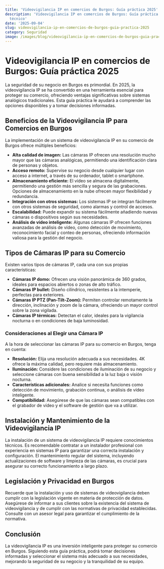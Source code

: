 ```yaml
---
title: 'Videovigilancia IP en comercios de Burgos: Guía práctica 2025'
description: 'Videovigilancia IP en comercios de Burgos: Guía práctica 2025 — artículo
  técnico'
date: '2025-09-04'
slug: videovigilancia-ip-en-comercios-de-burgos-guia-practica-2025
category: Seguridad
image: /images/blog/videovigilancia-ip-en-comercios-de-burgos-guia-practica-2025/videovigilancia-ip-en-comercios-de-burgos-guia-practica-2025-hero-001.webp
---
```


# Videovigilancia IP en comercios de Burgos: Guía práctica 2025

La seguridad de su negocio en Burgos es primordial.  En 2025, la videovigilancia IP se ha convertido en una herramienta esencial para proteger su comercio, ofreciendo ventajas significativas sobre sistemas analógicos tradicionales. Esta guía práctica le ayudará a comprender las opciones disponibles y a tomar decisiones informadas.

## Beneficios de la Videovigilancia IP para Comercios en Burgos

La implementación de un sistema de videovigilancia IP en su comercio de Burgos ofrece múltiples beneficios:

* **Alta calidad de imagen:**  Las cámaras IP ofrecen una resolución mucho mayor que las cámaras analógicas, permitiendo una identificación clara de personas y objetos.
* **Acceso remoto:** Supervise su negocio desde cualquier lugar con acceso a internet, a través de su ordenador, tablet o smartphone.
* **Almacenamiento eficiente:** El vídeo se almacena digitalmente, permitiendo una gestión más sencilla y segura de las grabaciones.  Opciones de almacenamiento en la nube ofrecen mayor flexibilidad y redundancia.
* **Integración con otros sistemas:**  Los sistemas IP se integran fácilmente con otros sistemas de seguridad, como alarmas y control de accesos.
* **Escalabilidad:**  Puede expandir su sistema fácilmente añadiendo nuevas cámaras o dispositivos según sus necesidades.
* **Análisis de vídeo inteligente:**  Algunas cámaras IP ofrecen funciones avanzadas de análisis de vídeo, como detección de movimiento, reconocimiento facial y conteo de personas, ofreciendo información valiosa para la gestión del negocio.


##  Tipos de Cámaras IP para su Comercio

Existen varios tipos de cámaras IP, cada una con sus propias características:

* **Cámaras IP domo:**  Ofrecen una visión panorámica de 360 grados, ideales para espacios abiertos o zonas de alto tráfico.
* **Cámaras IP bullet:**  Diseño cilíndrico, resistentes a la intemperie, perfectas para exteriores.
* **Cámaras IP PTZ (Pan-Tilt-Zoom):** Permiten controlar remotamente la dirección, inclinación y zoom de la cámara, ofreciendo un mayor control sobre la zona vigilada.
* **Cámaras IP térmicas:** Detectan el calor, ideales para la vigilancia nocturna o en condiciones de baja luminosidad.


###  Consideraciones al Elegir una Cámara IP

A la hora de seleccionar las cámaras IP para su comercio en Burgos, tenga en cuenta:

* **Resolución:**  Elija una resolución adecuada a sus necesidades.  4K ofrece la máxima calidad, pero requiere más almacenamiento.
* **Iluminación:**  Considere las condiciones de iluminación de su negocio y seleccione cámaras con buena sensibilidad a la luz baja o visión nocturna.
* **Características adicionales:**  Analice si necesita funciones como detección de movimiento, grabación continua, o análisis de vídeo inteligente.
* **Compatibilidad:** Asegúrese de que las cámaras sean compatibles con el grabador de vídeo y el software de gestión que va a utilizar.

##  Instalación y Mantenimiento de la Videovigilancia IP

La instalación de un sistema de videovigilancia IP requiere conocimientos técnicos.  Es recomendable contratar a un instalador profesional con experiencia en sistemas IP para garantizar una correcta instalación y configuración.  El mantenimiento regular del sistema, incluyendo actualizaciones de software y limpieza de las cámaras, es crucial para asegurar su correcto funcionamiento a largo plazo.

##  Legislación y Privacidad en Burgos

Recuerde que la instalación y uso de sistemas de videovigilancia deben cumplir con la legislación vigente en materia de protección de datos.  Asegúrese de informar a sus clientes sobre la existencia del sistema de videovigilancia y de cumplir con las normativas de privacidad establecidas.  Consulte con un asesor legal para garantizar el cumplimiento de la normativa.

##  Conclusión

La videovigilancia IP es una inversión inteligente para proteger su comercio en Burgos.  Siguiendo esta guía práctica, podrá tomar decisiones informadas y seleccionar el sistema más adecuado a sus necesidades, mejorando la seguridad de su negocio y la tranquilidad de su equipo.
